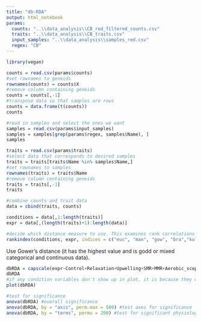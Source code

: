 ```yaml
---
title: "db-RDA"
output: html_notebook
params:
  counts: "..\\data_analysis\\CB_red_filtered_counts.csv"
  traits: "..\\data_analysis\\CB_traits.csv"
  input_samples: "..\\data_analysis\\samples_red.csv"
  regex: "CB"
---
```


```r
library(vegan)
```

```r
counts = read.csv(params$counts)
#set rownames to geneids
rownames(counts) = counts$X
#remove column containing geneids
counts = counts[,-1]
#transpose data so that samples are rows
counts = data.frame(t(counts))
counts
```

```r
#read in samples and select the ones we want
samples = read.csv(params$input_samples)
samples = samples[grep(params$regex, samples$Name), ]
samples
```


```r
traits = read.csv(params$traits)
#select data that corresponds to desired samples
traits = traits[traits$Name %in% samples$Name,]
#set rownames to samples
rownames(traits) = traits$Name
#remove column containing geneids
traits = traits[,-1]
traits
```

```r
#combine counts and trait data
data = cbind(traits, counts)
```

```r
conditions = data[,1:length(traits)]
expr = data[,(length(traits)+1):length(data)]
```


```r
#decide which distance measure to use. This examines rank correlations (spearman) between dissimilarity indices and gradient separation. Higher numbers are better
rankindex(conditions, expr, indices = c("euc", "man", "gow", "bra","kul"), stepacross = FALSE, method = "spearman")
```
Use Gower's distance (it has the highest value and is godd or mixed categorical and continuous data).

```r
dbRDA = capscale(expr~Control+Relaxation+Upwelling+SMR+MMR+Aerobic_scope_abs+Aerobic_scope_fac+Ucrit_relative+Vent_avg_bpm, conditions, dist = "gow", na.action = na.exclude)
dbRDA
#if any condition variables don't show up in plot, it is because they were aliased and are linearly dependent on another variable
plot(dbRDA)
```

```r
#test for significance
anova(dbRDA) #overall significance
anova(dbRDA, by = "axis", perm.max = 500) #test axes for significance
anova(dbRDA, by = "terms", permu = 200) #test for significant physiological variables
```























